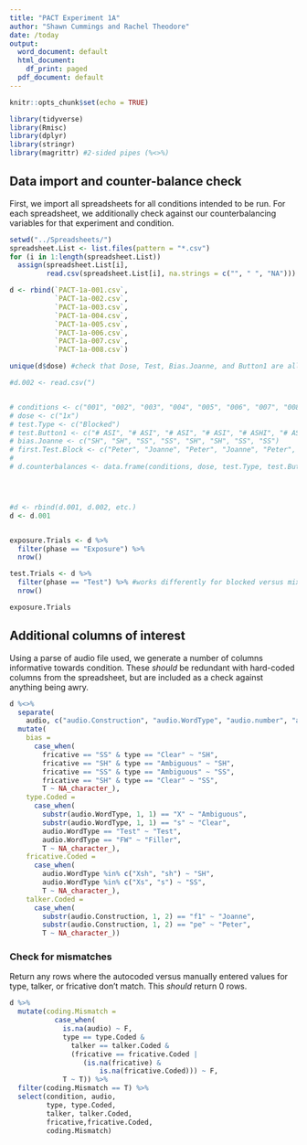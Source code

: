 ```yaml
---
title: "PACT Experiment 1A"
author: "Shawn Cummings and Rachel Theodore"
date: /today
output:
  word_document: default
  html_document:
    df_print: paged
  pdf_document: default
---
```


```r
knitr::opts_chunk$set(echo = TRUE)
```

```r
library(tidyverse)
library(Rmisc)
library(dplyr)
library(stringr) 
library(magrittr) #2-sided pipes (%<>%)
```

## Data import and counter-balance check

First, we import all spreadsheets for all conditions intended to be run.
For each spreadsheet, we additionally check against our counterbalancing variables for that experiment and condition. 

```r
setwd("../Spreadsheets/")
spreadsheet.List <- list.files(pattern = "*.csv")
for (i in 1:length(spreadsheet.List))
  assign(spreadsheet.List[i],
         read.csv(spreadsheet.List[i], na.strings = c("", " ", "NA")))

d <- rbind(`PACT-1a-001.csv`,
           `PACT-1a-002.csv`,
           `PACT-1a-003.csv`,
           `PACT-1a-004.csv`,
           `PACT-1a-005.csv`,
           `PACT-1a-006.csv`,
           `PACT-1a-007.csv`,
           `PACT-1a-008.csv`)

unique(d$dose) #check that Dose, Test, Bias.Joanne, and Button1 are all correct

#d.002 <- read.csv(")


# conditions <- c("001", "002", "003", "004", "005", "006", "007", "008")
# dose <- c("1x")
# test.Type <- c("Blocked")
# test.Button1 <- c("# ASI", "# ASI", "# ASI", "# ASI", "# ASHI", "# ASHI", "# ASHI", "# ASHI")
# bias.Joanne <- c("SH", "SH", "SS", "SS", "SH", "SH", "SS", "SS")
# first.Test.Block <- c("Peter", "Joanne", "Peter", "Joanne", "Peter", "Joanne", "Peter", "Joanne")
# 
# d.counterbalances <- data.frame(conditions, dose, test.Type, test.Button1, bias.Joanne, first.Test.Block)




#d <- rbind(d.001, d.002, etc.)
d <- d.001


exposure.Trials <- d %>%
  filter(phase == "Exposure") %>%
  nrow()

test.Trials <- d %>%
  filter(phase == "Test") %>% #works differently for blocked versus mixed test
  nrow()

exposure.Trials

```
## Additional columns of interest

Using a parse of audio file used, we generate a number of columns informative towards condition. These *should* be redundant with hard-coded columns from the spreadsheet, but are included as a check against anything being awry.
```r
d %<>%
  separate(
    audio, c("audio.Construction", "audio.WordType", "audio.number", "audio.word"), sep = "_", remove=FALSE) %>%
  mutate(
    bias =
      case_when(
        fricative == "SS" & type == "Clear" ~ "SH",
        fricative == "SH" & type == "Ambiguous" ~ "SH",
        fricative == "SS" & type == "Ambiguous" ~ "SS",
        fricative == "SH" & type == "Clear" ~ "SS",
        T ~ NA_character_),
    type.Coded =
      case_when(
        substr(audio.WordType, 1, 1) == "X" ~ "Ambiguous",
        substr(audio.WordType, 1, 1) == "s" ~ "Clear",
        audio.WordType == "Test" ~ "Test",
        audio.WordType == "FW" ~ "Filler",
        T ~ NA_character_),
    fricative.Coded = 
      case_when(
        audio.WordType %in% c("Xsh", "sh") ~ "SH",
        audio.WordType %in% c("Xs", "s") ~ "SS",
        T ~ NA_character_),
    talker.Coded = 
      case_when(
        substr(audio.Construction, 1, 2) == "f1" ~ "Joanne",
        substr(audio.Construction, 1, 2) == "pe" ~ "Peter",
        T ~ NA_character_))
```
### Check for mismatches

Return any rows where the autocoded versus manually entered values for type, talker, or fricative don't match. This *should* return 0 rows.
```r
d %>%
  mutate(coding.Mismatch =
           case_when(
             is.na(audio) ~ F,
             type == type.Coded &
               talker == talker.Coded &
               (fricative == fricative.Coded |
                  (is.na(fricative) &
                      is.na(fricative.Coded))) ~ F,
             T ~ T)) %>%
  filter(coding.Mismatch == T) %>%
  select(condition, audio,
         type, type.Coded,
         talker, talker.Coded,
         fricative,fricative.Coded,
         coding.Mismatch) 
```


